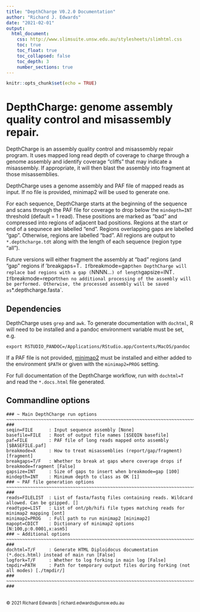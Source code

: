 ```yaml
---
title: "DepthCharge V0.2.0 Documentation"
author: "Richard J. Edwards"
date: "2021-02-01"
output:
  html_document:
    css: http://www.slimsuite.unsw.edu.au/stylesheets/slimhtml.css
    toc: true
    toc_float: true
    toc_collapsed: false
    toc_depth: 3
    number_sections: true
---
```



```r
knitr::opts_chunk$set(echo = TRUE)
```


<a name="Top" />


# DepthCharge: genome assembly quality control and misassembly repair.

DepthCharge is an assembly quality control and misassembly repair program. It uses mapped long read depth of
coverage to charge through a genome assembly and identify coverage "cliffs" that may indicate a misassembly.
If appropriate, it will then blast the assembly into fragment at those misassemblies.

DepthCharge uses a genome assembly and PAF file of mapped reads as input. If no file is provided, minimap2 will
be used to generate one.

For each sequence, DepthCharge starts at the beginning of the sequence and scans through the PAF file for
coverage to drop below the `mindepth=INT` threshold (default = 1 read). These positions are marked as "bad" and
compressed into regions of adjacent bad positions. Regions at the start or end of a sequnece are labelled "end".
Regions overlapping gaps are labelled "gap". Otherwise, regions are labelled "bad". All regions are output to
`*.depthcharge.tdt` along with the length of each sequence (region type "all").

Future versions will either fragment the assembly at "bad" regions (and "gap" regions if 'breakgaps=T`. If
`breakmode=gap` then DepthCharge will replace bad regions with a gap (`NNNN...`) of length `gapsize=INT`. If
`breakmode=report` then no additional processing of the assembly will be performed. Otherwise, the processed
assembly will be saved as `*.depthcharge.fasta`.

## Dependencies

DepthCharge uses `grep` and `awk`. To generate documentation with `dochtml`, R will need to be installed and a
pandoc environment variable must be set, e.g.

    export RSTUDIO_PANDOC=/Applications/RStudio.app/Contents/MacOS/pandoc

If a PAF file is not provided, [minimap2](https://github.com/lh3/minimap2) must be installed and either added to
the environment `$PATH` or given with the `minimap2=PROG` setting.

For full documentation of the DepthCharge workflow, run with `dochtml=T` and read the `*.docs.html` file generated.


## Commandline options


```
### ~ Main DepthCharge run options ~~~~~~~~~~~~~~~~~~~~~~~~~~~~~~~~~~~~~~~~~~~~~~~~~~~~~~~~~~~~~~~~~~~~~~~~~~~~~~ ###
seqin=FILE      : Input sequence assembly [None]
basefile=FILE   : Root of output file names [$SEQIN basefile]
paf=FILE        : PAF file of long reads mapped onto assembly [$BASEFILE.paf]
breakmode=X     : How to treat misassemblies (report/gap/fragment) [fragment]
breakgaps=T/F   : Whether to break at gaps where coverage drops if breakmode=fragment [False]
gapsize=INT     : Size of gaps to insert when breakmode=gap [100]
mindepth=INT    : Minimum depth to class as OK [1]
### ~ PAF file generation options ~~~~~~~~~~~~~~~~~~~~~~~~~~~~~~~~~~~~~~~~~~~~~~~~~~~~~~~~~~~~~~~~~~~~~~~~~~~~~~~ ###
reads=FILELIST  : List of fasta/fastq files containing reads. Wildcard allowed. Can be gzipped. []
readtype=LIST   : List of ont/pb/hifi file types matching reads for minimap2 mapping [ont]
minimap2=PROG   : Full path to run minimap2 [minimap2]
mapopt=CDICT    : Dictionary of minimap2 options [N:100,p:0.0001,x:asm5]
### ~ Additional options ~~~~~~~~~~~~~~~~~~~~~~~~~~~~~~~~~~~~~~~~~~~~~~~~~~~~~~~~~~~~~~~~~~~~~~~~~~~~~~~~~~~~~~~~ ###
dochtml=T/F     : Generate HTML Diploidocus documentation (*.docs.html) instead of main run [False]
logfork=T/F     : Whether to log forking in main log [False]
tmpdir=PATH     : Path for temporary output files during forking (not all modes) [./tmpdir/]
### ~~~~~~~~~~~~~~~~~~~~~~~~~~~~~~~~~~~~~~~~~~~~~~~~~~~~~~~~~~~~~~~~~~~~~~~~~~~~~~~~~~~~~~~~~~~~~~~~~~~~~~~~~~~~~ ###
```



<br>
<small>&copy; 2021 Richard Edwards | richard.edwards@unsw.edu.au</small>

